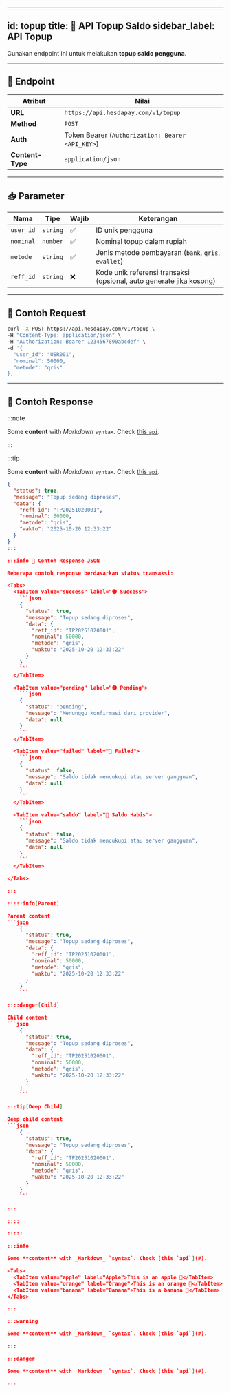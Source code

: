 
---
id: topup
title: 🔌 API Topup Saldo
sidebar_label: API Topup
---

Gunakan endpoint ini untuk melakukan **topup saldo pengguna**.

---

## 🧭 Endpoint
| Atribut | Nilai |
|----------|-------|
| **URL** | `https://api.hesdapay.com/v1/topup` |
| **Method** | `POST` |
| **Auth** | Token Bearer (`Authorization: Bearer <API_KEY>`) |
| **Content-Type** | `application/json` |

---

## 📥 Parameter

| Nama | Tipe | Wajib | Keterangan |
|------|------|--------|-------------|
| `user_id` | `string` | ✅ | ID unik pengguna |
| `nominal` | `number` | ✅ | Nominal topup dalam rupiah |
| `metode` | `string` | ✅ | Jenis metode pembayaran (`bank`, `qris`, `ewallet`) |
| `reff_id` | `string` | ❌ | Kode unik referensi transaksi (opsional, auto generate jika kosong) |

---

## 📘 Contoh Request

```bash
curl -X POST https://api.hesdapay.com/v1/topup \
-H "Content-Type: application/json" \
-H "Authorization: Bearer 1234567890abcdef" \
-d '{
  "user_id": "USR001",
  "nominal": 50000,
  "metode": "qris"
},
```

---

## 📘 Contoh Response

:::note

Some **content** with _Markdown_ `syntax`. Check [this `api`](#).

:::

:::tip

Some **content** with _Markdown_ `syntax`. Check [this `api`](#).
```json
{
  "status": true,
  "message": "Topup sedang diproses",
  "data": {
    "reff_id": "TP20251020001",
    "nominal": 50000,
    "metode": "qris",
    "waktu": "2025-10-20 12:33:22"
  }
}
:::

:::info 🧪 Contoh Response JSON

Beberapa contoh response berdasarkan status transaksi:

<Tabs>
  <TabItem value="success" label="🟢 Success">
    ```json
    {
      "status": true,
      "message": "Topup sedang diproses",
      "data": {
        "reff_id": "TP20251020001",
        "nominal": 50000,
        "metode": "qris",
        "waktu": "2025-10-20 12:33:22"
      }
    }
    ```
  </TabItem>

  <TabItem value="pending" label="🟡 Pending">
    ```json
    {
      "status": "pending",
      "message": "Menunggu konfirmasi dari provider",
      "data": null
    }
    ```
  </TabItem>

  <TabItem value="failed" label="🔴 Failed">
    ```json
    {
      "status": false,
      "message": "Saldo tidak mencukupi atau server gangguan",
      "data": null
    }
    ```
  </TabItem>

  <TabItem value="saldo" label="🔴 Saldo Habis">
    ```json
    {
      "status": false,
      "message": "Saldo tidak mencukupi atau server gangguan",
      "data": null
    }
    ```
  </TabItem>

</Tabs>

:::

:::::info[Parent]

Parent content
```json
    {
      "status": true,
      "message": "Topup sedang diproses",
      "data": {
        "reff_id": "TP20251020001",
        "nominal": 50000,
        "metode": "qris",
        "waktu": "2025-10-20 12:33:22"
      }
    }
    ```

::::danger[Child]

Child content
```json
    {
      "status": true,
      "message": "Topup sedang diproses",
      "data": {
        "reff_id": "TP20251020001",
        "nominal": 50000,
        "metode": "qris",
        "waktu": "2025-10-20 12:33:22"
      }
    }
    ```

:::tip[Deep Child]

Deep child content
```json
    {
      "status": true,
      "message": "Topup sedang diproses",
      "data": {
        "reff_id": "TP20251020001",
        "nominal": 50000,
        "metode": "qris",
        "waktu": "2025-10-20 12:33:22"
      }
    }
    ```

:::

::::

:::::

:::info

Some **content** with _Markdown_ `syntax`. Check [this `api`](#).

<Tabs>
  <TabItem value="apple" label="Apple">This is an apple 🍎</TabItem>
  <TabItem value="orange" label="Orange">This is an orange 🍊</TabItem>
  <TabItem value="banana" label="Banana">This is a banana 🍌</TabItem>
</Tabs>

:::

:::warning

Some **content** with _Markdown_ `syntax`. Check [this `api`](#).

:::

:::danger

Some **content** with _Markdown_ `syntax`. Check [this `api`](#).

:::